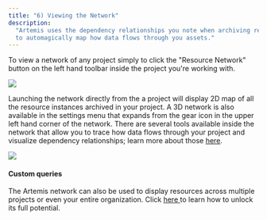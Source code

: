 ```yaml
---
title: "6) Viewing the Network"
description:
  "Artemis uses the dependency relationships you note when archiving resources
  to automagically map how data flows through you assets."
---
```


To view a network of any project simply to click the "Resource Network" button
on the left hand toolbar inside the project you're working with.

![](/images/view-network-1.png)

Launching the network directly from the a project will display 2D map of all the
resource instances archived in your project. A 3D network is also available in
the settings menu that expands from the gear icon in the upper left hand corner
of the network. There are several tools available inside the network that allow
you to trace how data flows through your project and visualize dependency
relationships; learn more about those [here](/network/network-tools).

![](/images/view-network-2.png)

#### Custom queries

The Artemis network can also be used to display resources across multiple
projects or even your entire organization. Click
[here ](/network/network-tools)to learn how to unlock its full potential.
